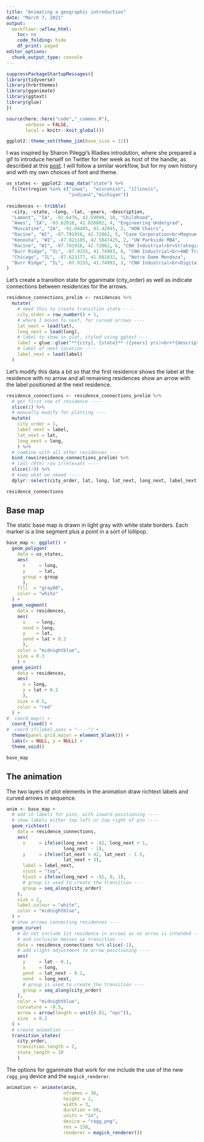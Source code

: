```yaml
---
title: "Animating a geographic introduction"
date: "March 7, 2021"
output:
  workflowr::wflow_html:
    toc: no
    code_folding: hide
    df_print: paged
editor_options:
  chunk_output_type: console
---
```


```r
suppressPackageStartupMessages({
library(tidyverse)
library(hrbrthemes)
library(gganimate)
library(ggtext)
library(glue)
})

source(here::here("code","_common.R"),
       verbose = FALSE,
       local = knitr::knit_global())

ggplot2::theme_set(theme_jim(base_size = 12))

```

I was inspired by Sharon Pileggi's Rladies introdution, where she prepared a gif to introduce herself on Twitter for her week as host of the handle, as described at this [post](https://www.pipinghotdata.com/posts/2021-02-15-gganimating-a-geographic-introduction/).  I will follow a similar workflow, but for my own history and with my own choices of font and theme.

```r
us_states <- ggplot2::map_data("state") %>% 
  filter(region %in% c("iowa",  "wisconsin", "illinois",
                       "indiana","michigan"))
  
residences <- tribble(
  ~city, ~state, ~long, ~lat, ~years, ~description,
  "Lamont", "IA", -91.6476, 42.59999, 18, "Childhood",
  "Ames", "IA", -93.62018, 42.026802, 4, "Engineering Undergrad",
  "Muscatine", "IA", -91.04485, 41.42045, 2, "HON Chairs",
  "Racine", "WI", -87.791916, 42.72062, 5, "Case Corporation<br>Magnum Engineering",
  "Kenosha", "WI", -87.821185, 42.5847425, 2, "UW Parkside MBA",
  "Racine", "WI", -87.791916, 42.72062, 6, "CNH Industrial<br>Strategic Sourcing",
  "Burr Ridge", "IL", -87.9155, 41.74993, 8, "CNH Industrial<br>4WD Tractor",
  "Chicago", "IL", -87.623177, 41.881832, 1, "Notre Dame Mendoza",
  "Burr Ridge", "IL", -87.9155, 41.74993, 3, "CNH Industrial<br>Digital Operations",
)
```

Let's create a transition state for gganimate (city_order) as well as indicate connections between residences for the arrows.

```r
residence_connections_prelim <- residences %>% 
  mutate(
    # need this to create transition state ----
    city_order = row_number() + 1,
    # where I moved to next, for curved arrows ----
    lat_next = lead(lat),
    long_next = lead(long),
    # label to show in plot, styled using ggtext ---
    label = glue::glue("**{city}, {state}** ({years} yrs)<br>*{description}*"),
    # label of next location ----
    label_next = lead(label)
  ) 
```

Let's modify this data a bit so that the first residence shows the label at the residence with no arrow and all remaining residences show an arrow with the label positioned at the next residence.

```r
residence_connections <- residence_connections_prelim %>%
  # get first row of residence ----
  slice(1) %>% 
  # manually modify for plotting ----
  mutate(
    city_order = 1,
    label_next = label,
    lat_next = lat,
    long_next = long,
    ) %>% 
  # combine with all other residences ----
  bind_rows(residence_connections_prelim) %>% 
  # last (9th) row irrelevant ----
  slice(1:9) %>% 
  # keep what we neeed ----
  dplyr::select(city_order, lat, long, lat_next, long_next, label_next)

residence_connections
```

## Base map

The static base map is drawn in light gray with white state borders. Each marker is a line segment plus a point in a sort of lollipop.

```r
base_map <- ggplot() +
  geom_polygon(
    data = us_states,
    aes(
      x     = long, 
      y     = lat, 
      group = group
      ),
    fill  = "gray80",
    color = "white"
  ) +
  geom_segment(
    data = residences,
    aes(
      x    = long,
      xend = long,
      y    = lat,
      yend = lat + 0.2
      ),
    color = "midnightblue",
    size = 0.3
    ) +
  geom_point(
    data = residences,
    aes(
      x = long, 
      y = lat + 0.2
      ),
    size = 0.5,
    color = "red"
  ) +
#  coord_map() +
  coord_fixed() +
#  coord_sf(label_axes = "----") +
  theme(panel.grid.major = element_blank()) +
  labs(x = NULL, y = NULL) +
  theme_void()

base_map
```

## The animation

The two layers of plot elements in the animation draw richtext labels and curved arrows in sequence.

```r
anim <- base_map +
  # add in labels for pins, with inward positioning ----
  # show labels either top left or top right of pin ----
  geom_richtext(
    data = residence_connections,
    aes(
      x     = ifelse(long_next < -92, long_next + 1, 
                     long_next - 1),
      y     = ifelse(lat_next < 42, lat_next - 1.5,
                     lat_next + 3),
      label = label_next,
      vjust = "top",
      hjust = ifelse(long_next < -92, 0, 1),
      # group is used to create the transition ----
      group = seq_along(city_order)
    ),
    size = 2,
    label.colour = "white",
    color = "midnightblue",
  ) +
  # show arrows connecting residences ----
  geom_curve(
    # do not include 1st residence in arrows as no arrow is intended ----
    # and inclusion messes up transition ---
    data = residence_connections %>% slice(-1),
    # add slight adjustment to arrow positioning ----
    aes(
      y     = lat - 0.1,
      x     = long,
      yend  = lat_next - 0.1,
      xend  = long_next,
      # group is used to create the transition ----
      group = seq_along(city_order)
    ),
    color = "midnightblue",
    curvature = -0.5,
    arrow = arrow(length = unit(0.01, "npc")),
    size  = 0.2
  ) +
  # create animation ----
  transition_states(
    city_order,
    transition_length = 2,
    state_length = 10
    ) 
```

The options for gganimate that work for me include the use of the new `ragg_png` device and the `magick_renderer`.

```r
animation <- animate(anim, 
                     nframes = 30, 
                     height = 2, 
                     width = 3, 
                     duration = 60,
                     units = "in",
                     device = "ragg_png",
                     res = 150,
                     renderer = magick_renderer())

```


